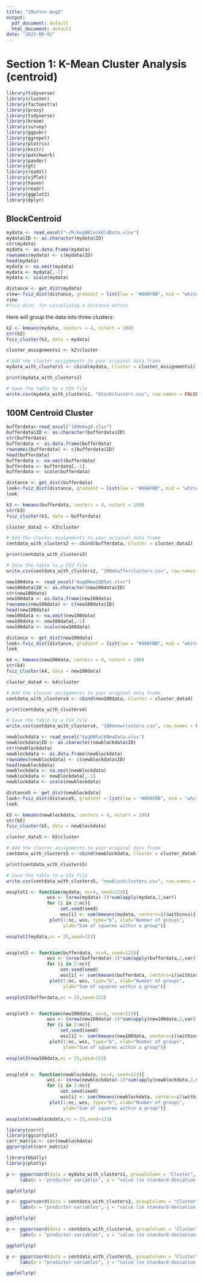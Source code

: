 ```yaml
---
title: "IButton Aug3"
output:
  pdf_document: default
  html_document: default
date: "2023-08-01"
---
```


# Section 1: K-Mean Cluster Analysis (centroid)

```r
library(tidyverse)
library(cluster)
library(factoextra)
library(proxy)
library(tidyverse)
library(broom)
library(survey)
library(ggpubr) 
library(ggrepel) 
library(plotrix)
library(knitr)
library(patchwork)
library(pander)
library(gt)
library(readxl)
library(sjPlot)
library(haven)
library(readr)
library(ggplot2)
library(dplyr)
```

## BlockCentroid
```r
mydata <- read_excel("~/R/Aug8BlockOldData.xlsx")
mydata$ID <- as.character(mydata$ID)
str(mydata)
mydata <- as.data.frame(mydata)
rownames(mydata) <- c(mydata$ID)
head(mydata)
mydata <- na.omit(mydata)
mydata <- mydata[,-1]
mydata <- scale(mydata)
```
```r
distance <- get_dist(mydata)
view<-fviz_dist(distance, gradient = list(low = "#00AFBB", mid = "white", high = "#FC4E07"))
view
#fviz_dist: for visualizing a distance matrix
```
Here will group the data into three clusters:
```r
k2 <- kmeans(mydata, centers = 4, nstart = 100)
str(k2)
fviz_cluster(k2, data = mydata)
```

```r
cluster_assignments1 <- k2$cluster

# Add the cluster assignments to your original data frame
mydata_with_clusters1 <- cbind(mydata, Cluster = cluster_assignments1)

print(mydata_with_clusters1)

# Save the table to a CSV file
write.csv(mydata_with_clusters1, "blockclusters.csv", row.names = FALSE)
```

## 100M Centroid Cluster
```r
bufferdata<-read_excel("100mAug8.xlsx")
bufferdata$ID <- as.character(bufferdata$ID)
str(bufferdata)
bufferdata <- as.data.frame(bufferdata)
rownames(bufferdata) <- c(bufferdata$ID)
head(bufferdata)
bufferdata <- na.omit(bufferdata)
bufferdata <- bufferdata[,-1]
bufferdata <- scale(bufferdata)
```
```r
distance <- get_dist(bufferdata)
look<-fviz_dist(distance, gradient = list(low = "#00AFBB", mid = "white", high = "#FC4E07"))
look
```
```r
k3 <- kmeans(bufferdata, centers = 4, nstart = 100)
str(k3)
fviz_cluster(k3, data = bufferdata)
```
```r
cluster_data2 <- k3$cluster

# Add the cluster assignments to your original data frame
centdata_with_clusters2 <- cbind(bufferdata, Cluster = cluster_data2)

print(centdata_with_clusters2)

# Save the table to a CSV file
write.csv(centdata_with_clusters2, "100mbufferclusters.csv", row.names = FALSE)
```

```r
new100data <- read_excel("Aug8New100Set.xlsx")
new100data$ID <- as.character(new100data$ID)
str(new100data)
new100data <- as.data.frame(new100data)
rownames(new100data) <- c(new100data$ID)
head(new100data)
new100data <- na.omit(new100data)
new100data <- new100data[,-1]
new100data <- scale(new100data)

```
```r
distance <- get_dist(new100data)
look<-fviz_dist(distance, gradient = list(low = "#00AFBB", mid = "white", high = "#FC4E07"))
look

k4 <- kmeans(new100data, centers = 4, nstart = 100)
str(k4)
fviz_cluster(k4, data = new100data)

cluster_data4 <- k4$cluster

# Add the cluster assignments to your original data frame
centdata_with_clusters4 <- cbind(new100data, Cluster = cluster_data4)

print(centdata_with_clusters4)

# Save the table to a CSV file
write.csv(centdata_with_clusters4, "100mnewclusters.csv", row.names = FALSE)
```
```r
newblockdata <- read_excel("Aug8BlockNewData.xlsx")
newblockdata$ID <- as.character(newblockdata$ID)
str(newblockdata)
newblockdata <- as.data.frame(newblockdata)
rownames(newblockdata) <- c(newblockdata$ID)
head(newblockdata)
newblockdata <- na.omit(newblockdata)
newblockdata <- newblockdata[,-1]
newblockdata <- scale(newblockdata)
```
```r
distance5 <- get_dist(newblockdata)
look<-fviz_dist(distance5, gradient = list(low = "#00AFBB", mid = "white", high = "#FC4E07"))
look

k5 <- kmeans(newblockdata, centers = 4, nstart = 100)
str(k5)
fviz_cluster(k5, data = newblockdata)

cluster_data5 <- k5$cluster

# Add the cluster assignments to your original data frame
centdata_with_clusters5 <- cbind(newblockdata, Cluster = cluster_data5)

print(centdata_with_clusters5)

# Save the table to a CSV file
write.csv(centdata_with_clusters5, "newblockclusters.csv", row.names = FALSE)
```
```r
wssplot1 <- function(mydata, nc=4, seed=123){
               wss <- (nrow(mydata)-1)*sum(apply(mydata,2,var))
               for (i in 2:nc){
                    set.seed(seed)
                    wss[i] <- sum(kmeans(mydata, centers=i)$withinss)}
                plot(1:nc, wss, type="b", xlab="Number of groups",
                     ylab="Sum of squares within a group")}

wssplot1(mydata,nc = 25,seed=123)


wssplot2 <- function(bufferdata, nc=4, seed=123){
               wss <- (nrow(bufferdata)-1)*sum(apply(bufferdata,2,var))
               for (i in 2:nc){
                    set.seed(seed)
                    wss[i] <- sum(kmeans(bufferdata, centers=i)$withinss)}
                plot(1:nc, wss, type="b", xlab="Number of groups",
                     ylab="Sum of squares within a group")}

wssplot2(bufferdata,nc = 25,seed=123)


wssplot3 <- function(new100data, nc=4, seed=123){
               wss <- (nrow(new100data)-1)*sum(apply(new100data,2,var))
               for (i in 2:nc){
                    set.seed(seed)
                    wss[i] <- sum(kmeans(new100data, centers=i)$withinss)}
                plot(1:nc, wss, type="b", xlab="Number of groups",
                     ylab="Sum of squares within a group")}

wssplot3(new100data,nc = 25,seed=123)


wssplot4 <- function(newblockdata, nc=4, seed=123){
               wss <- (nrow(newblockdata)-1)*sum(apply(newblockdata,2,var))
               for (i in 2:nc){
                    set.seed(seed)
                    wss[i] <- sum(kmeans(newblockdata, centers=i)$withinss)}
                plot(1:nc, wss, type="b", xlab="Number of groups",
                     ylab="Sum of squares within a group")}

wssplot4(newblockdata,nc = 25,seed=123)
```

```r
library(corrr)
library(ggcorrplot)
corr_matrix <- cor(newblockdata)
ggcorrplot(corr_matrix)
```
```r
library(GGally)
library(plotly)

p <- ggparcoord(data = mydata_with_clusters1, groupColumn = "Cluster", scale = "std") +
     labs(x = "predictor variables", y = "value (in standard-deviation units)", title = "Clustering for original blockmean")

ggplotly(p)

```
```r
p <- ggparcoord(data = centdata_with_clusters2, groupColumn = "Cluster", scale = "std") +
     labs(x = "predictor variables", y = "value (in standard-deviation units)", title = "Clustering for original 100mcentroid")

ggplotly(p)
```

```r
p <- ggparcoord(data = centdata_with_clusters4, groupColumn = "Cluster", scale = "std") +
     labs(x = "predictor variables", y = "value (in standard-deviation units)", title = "Clustering for new 100m centroid")

ggplotly(p)
```


```r

p <- ggparcoord(data = centdata_with_clusters5, groupColumn = "Cluster", scale = "std") +
     labs(x = "predictor variables", y = "value (in standard-deviation units)", title = "Clustering for newblockmean")

ggplotly(p)
```


